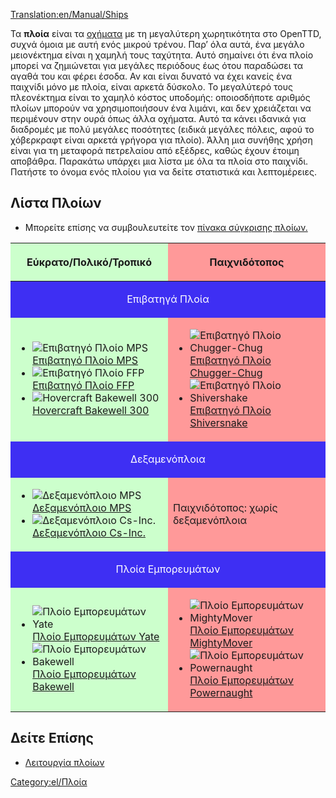 [[Translation:en/Manual/Ships]]
{{el/Manual/Πίνακας περιεχομένων}}

Τα '''πλοία''' είναι τα [[el/Manual/Οχήματα|οχήματα]] με τη μεγαλύτερη χωρητικότητα στο OpenTTD, συχνά όμοια με αυτή ενός μικρού τρένου. Παρ’ όλα αυτά, ένα μεγάλο μειονέκτημα είναι η χαμηλή τους ταχύτητα. Αυτό σημαίνει ότι ένα πλοίο μπορεί να ζημιώνεται για μεγάλες περιόδους έως ότου παραδώσει τα αγαθά του και φέρει έσοδα. Αν και είναι δυνατό να έχει κανείς ένα παιχνίδι μόνο με πλοία, είναι αρκετά δύσκολο. Το μεγαλύτερό τους πλεονέκτημα είναι το χαμηλό κόστος υποδομής: οποιοσδήποτε αριθμός πλοίων μπορούν να χρησιμοποιήσουν ένα λιμάνι, και δεν χρειάζεται να περιμένουν στην ουρά όπως άλλα οχήματα. Αυτό τα κάνει ιδανικά για διαδρομές με πολύ μεγάλες ποσότητες (ειδικά μεγάλες πόλεις, αφού το χόβερκραφτ είναι αρκετά γρήγορα για πλοίο). Άλλη μια συνήθης χρήση είναι για τη μεταφορά πετρελαίου από εξέδρες, καθώς έχουν έτοιμη αποβάθρα. Παρακάτω υπάρχει μια λίστα με όλα τα πλοία στο παιχνίδι. Πατήστε το όνομα ενός πλοίου για να δείτε στατιστικά και λεπτομέρειες.

==Λίστα Πλοίων==
* Μπορείτε επίσης να συμβουλευτείτε τον [[el/Σύγκριση Πλοίων|πίνακα σύγκρισης πλοίων.]]

{|border="1" cellspacing="2" cellpadding="3" rules="all" style="margin:1em 1em 1em 0; border:solid 1px #AAAAAA;"
!width="50%" style="background: #ccffcc" | Εύκρατο/Πολικό/Τροπικό
!width="50%" style="background: #ff9999" | Παιχνιδότοπος
|-
! colspan="2" style="background: #3e2ff3; color:white" align="center" | Επιβατηγά Πλοία
|-
| style="background: #ccffcc" |
*[[File:en/Manual/Base Set/Ships/Ferry.png|Επιβατηγό Πλοίο MPS]] [[el/Manual/Base Set/Ships/Επιβατηγό Πλοίο MPS|Επιβατηγό Πλοίο MPS]]
*[[File:en/Manual/Base Set/Ships/Ferry.png|Επιβατηγό Πλοίο FFP]] [[el/Manual/Base Set/Ships/Επιβατηγό Πλοίο FFP|Επιβατηγό Πλοίο FFP]]
*[[File:en/Manual/Base Set/Ships/Hovercraft.png|Hovercraft Bakewell 300]] [[el/Manual/Base Set/Ships/Hovercraft Bakewell 300|Hovercraft Bakewell 300]]
| style="background: #ff9999" |
*[[File:en/Manual/Base Set/Ships/Toylandpassengership.png|Επιβατηγό Πλοίο Chugger-Chug]] [[el/Manual/Base Set/Ships/Επιβατηγό Πλοίο Chugger-Chug|Επιβατηγό Πλοίο Chugger-Chug]]
*[[File:en/Manual/Base Set/Ships/Toylandpassengership.png|Επιβατηγό Πλοίο Shivershake]] [[el/Manual/Base Set/Ships/Επιβατηγό Πλοίο Shivershake|Επιβατηγό Πλοίο Shiversnake]]
|-
! colspan="2" style="background: #3e2ff3; color:white" align="center" |Δεξαμενόπλοια
|-
| style="background: #ccffcc" |
*[[File:en/Manual/Base Set/Ships/OilTanker.png|Δεξαμενόπλοιο MPS]] [[el/Manual/Base Set/Ships/Δεξαμενόπλοιο MPS|Δεξαμενόπλοιο MPS]]
*[[File:en/Manual/Base Set/Ships/OilTanker.png|Δεξαμενόπλοιο Cs-Inc.]] [[el/Manual/Base Set/Ships/Δεξαμενόπλοιο Cs-Inc.|Δεξαμενόπλοιο Cs-Inc.]]
| style="background: #ff9999" | Παιχνιδότοπος: χωρίς δεξαμενόπλοια
|-
! colspan="2" style="background: #3e2ff3; color:white" align="center" | Πλοία Εμπορευμάτων
|-
| style="background: #ccffcc" |
*[[File:en/Manual/Base Set/Ships/CargoShip.png|Πλοίο Εμπορευμάτων Yate]] [[el/Πλοίο Εμπορευμάτων Yate|Πλοίο Εμπορευμάτων Yate]]
*[[File:en/Manual/Base Set/Ships/CargoShip.png|Πλοίο Εμπορευμάτων Bakewell]] [[el/Πλοίο Εμπορευμάτων Bakewell|Πλοίο Εμπορευμάτων Bakewell]]
| style="background: #ff9999" |
*[[File:en/Manual/Base Set/Ships/Toylandcargoship.png|Πλοίο Εμπορευμάτων MightyMover]] [[el/Πλοίο Εμπορευμάτων MightyMover|Πλοίο Εμπορευμάτων MightyMover]]
*[[File:en/Manual/Base Set/Ships/Toylandcargoship.png|Πλοίο Εμπορευμάτων Powernaught]] [[el/Πλοίο Εμπορευμάτων Powernaught|Πλοίο Εμπορευμάτων Powernaught]]
|}

==Δείτε Επίσης==
*[[el/Κατασκευή καναλιών#leitourgia-ploion|Λειτουργία πλοίων]]


[[Category:el/Πλοία]]